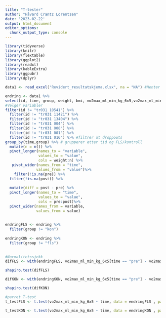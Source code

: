 ```yaml
---
title: "T-tester"
author: "Håvard Crantz Lorentzen"
date: '2023-02-22'
output: html_document
editor_options: 
  chunk_output_type: console
---
```


```r

library(tidyverse)
library(knitr)
library(flextable)
library(ggplot2)
library(readxl)
library(kableExtra)
library(ggpubr)
library(dplyr)

data1 <- read_excel("Revidert_resultatskjema.xlsx", na = "NA") #Henter data

endring <- data1 %>%
select(id, time, group, weight, bmi, vo2max_ml_min_kg_6x5,vo2max_ml_min_6x5, lean_mass,`o2_puls (ml)`,hf_max, rer_max_30sek, bfmax_30sek, `Ve_L/min_max_30sek`,time_to_exhaustion, borg_end,lac, `arbec_%_maksHF`,`arbec_%_o2max`,arbec_mean_o2,arbec_vo2_ml_min, arbec_RER, arbec_HF, one_rm_newton,one_rm_watt,pmax_left,pmax_right,fmax_left,fmax_right) %>%
#Velger variabler
filter(id != "tr031 10541") %>%
  filter(id != "tr031 11421") %>%
  filter(id != "tr031 13404") %>%
  filter(id != "tr031 004") %>%
  filter(id != "tr031 008") %>%
  filter(id != "tr031 001") %>%
  filter(id != "tr031 016") %>% #filtrer ut droppouts
group_by(time,group) %>% # grupperer etter tid og FLS/kontroll 
  mutate(n = n()) %>%
  pivot_longer(names_to = "variable", 
               values_to = "value", 
               cols = weight:n) %>%
   pivot_wider(names_from = "time",
              values_from = "value")%>%
    filter(!is.na(pre)) %>%
  filter(!is.na(post)) %>% 
  
  mutate(diff = post - pre) %>%
  pivot_longer(names_to = "time",
               values_to = "value",
               cols = pre:post)%>%
  pivot_wider(names_from = variable,
              values_from = value)
   
  
endringFLS <- endring %>%
  filter(group != "kon")
  
endringKON <- endring %>%
  filter(group != "fls")
  
    
#Normalitetssjekk
difFLS <- with(endringFLS, vo2max_ml_min_kg_6x5[time == "pre"] - vo2max_ml_min_kg_6x5[time == "post"])

shapiro.test(difFLS)

difKON <- with(endringKON, vo2max_ml_min_kg_6x5[time == "pre"] - vo2max_ml_min_kg_6x5[time == "post"])

shapiro.test(difKON)

#parret T-test
t_testFLS <- t.test(vo2max_ml_min_kg_6x5 ~ time, data = endringFLS , paired = TRUE)

t_testKON <- t.test(vo2max_ml_min_kg_6x5 ~ time, data = endringKON , paired = TRUE)

```


